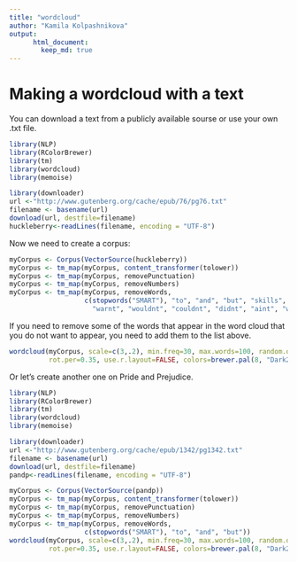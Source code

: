 ```yaml
---
title: "wordcloud"
author: "Kamila Kolpashnikova"  
output:  
      html_document:  
        keep_md: true 
---
```


# Making a wordcloud with a text

You can download a text from a publicly available sourse or use your own .txt file.

```r
library(NLP)
library(RColorBrewer)
library(tm)
library(wordcloud)
library(memoise)

library(downloader) 
url <-"http://www.gutenberg.org/cache/epub/76/pg76.txt"
filename <- basename(url)
download(url, destfile=filename)
huckleberry<-readLines(filename, encoding = "UTF-8")
```

Now we need to create a corpus:

```r
myCorpus <- Corpus(VectorSource(huckleberry))
myCorpus <- tm_map(myCorpus, content_transformer(tolower))
myCorpus <- tm_map(myCorpus, removePunctuation)
myCorpus <- tm_map(myCorpus, removeNumbers)
myCorpus <- tm_map(myCorpus, removeWords,
                   c(stopwords("SMART"), "to", "and", "but", "skills", "dont", 
                     "warnt", "wouldnt", "couldnt", "didnt", "aint", "wont"))
```

If you need to remove some of the words that appear in the word cloud that you do not want to appear, you need to add them to the list above.

```r
wordcloud(myCorpus, scale=c(3,.2), min.freq=30, max.words=100, random.order=FALSE,
          rot.per=0.35, use.r.layout=FALSE, colors=brewer.pal(8, "Dark2"))
```



Or let's create another one on Pride and Prejudice.
```r
library(NLP)
library(RColorBrewer)
library(tm)
library(wordcloud)
library(memoise)

library(downloader) 
url <-"http://www.gutenberg.org/cache/epub/1342/pg1342.txt"
filename <- basename(url)
download(url, destfile=filename)
pandp<-readLines(filename, encoding = "UTF-8")

myCorpus <- Corpus(VectorSource(pandp))
myCorpus <- tm_map(myCorpus, content_transformer(tolower))
myCorpus <- tm_map(myCorpus, removePunctuation)
myCorpus <- tm_map(myCorpus, removeNumbers)
myCorpus <- tm_map(myCorpus, removeWords,
                   c(stopwords("SMART"), "to", "and", "but"))
wordcloud(myCorpus, scale=c(3,.2), min.freq=30, max.words=100, random.order=FALSE,
          rot.per=0.35, use.r.layout=FALSE, colors=brewer.pal(8, "Dark2"))
```
